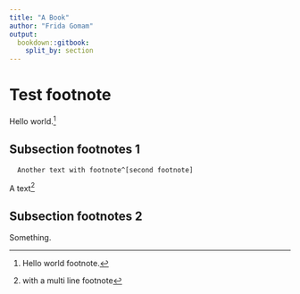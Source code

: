 ```yaml
---
title: "A Book"
author: "Frida Gomam"
output:
  bookdown::gitbook:
    split_by: section
---
```


# Test footnote

Hello world.^[Hello world footnote.]

## Subsection footnotes 1

```block2
  Another text with footnote^[second footnote]
```

A text^[with a multi line 
footnote]

## Subsection footnotes 2

Something.

